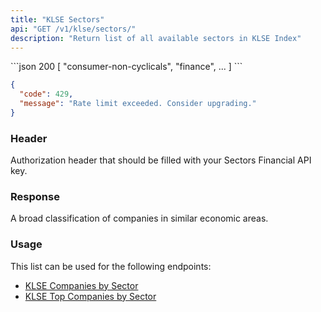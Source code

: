 ```yaml
---
title: "KLSE Sectors"
api: "GET /v1/klse/sectors/"
description: "Return list of all available sectors in KLSE Index"
---
```


<ResponseExample>
```json 200
[
  "consumer-non-cyclicals",
  "finance",
  ...
]
```

```json 429
{
  "code": 429,
  "message": "Rate limit exceeded. Consider upgrading."
}
```

</ResponseExample>

### Header

<ParamField header="Authorization" type="string" required>
  Authorization header that should be filled with your Sectors Financial API
  key.
</ParamField>

### Response

<ResponseField name="payload" type="Sector[]">
  <Expandable title="properties">
    <ResponseField name="Sector" type="array">
      A broad classification of companies in similar economic areas.
    </ResponseField>
  </Expandable>
</ResponseField>

### Usage

This list can be used for the following endpoints:

- [KLSE Companies by Sector](./klse-companies-by-sector)
- [KLSE Top Companies by Sector](./klse-top-companies)
